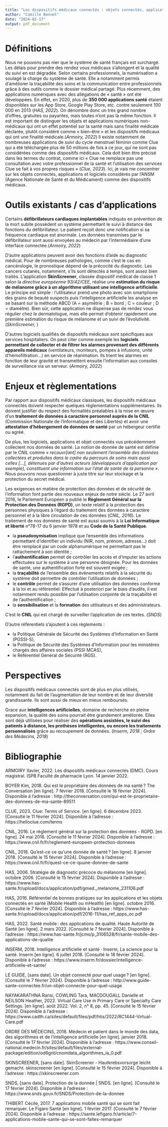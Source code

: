 ```yaml
---
title: "Les dispositifs médicaux connectés : objets connectés, applications et logiciels"
author: "Camille Bonnet"
date: "2024-02-17"
output: pdf_document
---
```


# Définitions

Nous ne pouvons pas nier que le système de santé français est surchargé. Les délais pour prendre des rendez vous médicaux s’allongent et la qualité du suivi en est dégradée. Selon certains professionnels, la numérisation a soulagé la charge du système de santé. Elle a notamment permis d’améliorer la traçabilité des soins et la communication entre professionnels grâce à des outils comme le dossier médical partagé. Plus récemment, des applications numériques avec des allégations de « santé » ont été développées.
En effet, en 2020, plus de **350 000 applications santé** étaient disponibles sur les App Store, Google Play Store, etc. contre seulement 100 000 en 2013 (*HAS, 2022*). On dénombre donc un très grand nombre d’offres, gratuites ou payantes, mais toutes n’ont pas la même fonction.
Il est important de distinguer les objets et applications numériques non-médicaux qui ont un effet potentiel sur la santé mais sans finalité médicale déclarée, plutôt considéré comme « bien-être » et les dispositifs médicaux qui ont une finalité médicale.(*Armoiry, 2022*)
Il existe notamment de nombreuses applications de suivi du cycle menstruel féminin comme Clue qui a été téléchargée plus de 50 millions de fois à ce jour, qui ne sont pas considérées comme des dispositifs médicaux. Cela doit bien être précisé dans les termes du contrat, comme ici « Clue ne remplace pas une consultation avec votre professionnel de la santé et l'utilisation des services Clue se fait à vos propres risques » (*Clue, 2023*). 
Ici, je vais me concentrer sur les objets connectés, applications et logiciels considérés par l’ANSM (Agence Nationale de Santé et du Médicament) comme des dispositifs médicaux. 

# Outils existants / cas d’applications

Certains **défibrillateurs cardiaques implantables** indiqués en prévention de la mort subite possèdent un système permettant le suivi à distance des fonctions du défibrillateur. Le patient reçoit donc une notification si sa fréquence cardiaque est anormale. Les données transmises par le défibrillateur sont aussi envoyées au médecin par l’intermédiaire d’une interface connectée.(*Armoiry, 2022*)

D’autre applications peuvent avoir des fonctions d’aide au diagnostic médical. Pour de nombreuses pathologies, comme c’est le cas en cancérologie, le pronostique dépend de la précocité du diagnostic. Les cancers cutanés, notamment, s’ils sont détectés à temps, sont assez bien traités. L’application **SkinScreener**, classée dispositif médical de classe 1 selon la *directive européenne 93/42/CEE*, réalise une **estimation du risque de mélanome grâce à un algorithme utilisant une intelligence artificielle**. Le principe est simple : l’utilisateur prend une photo avec son smartphone des grains de beauté suspects puis l’intelligence artificielle les analyse en se basant sur la méthode ABCD (A = asymétrie ; B = bord ; C = couleur ; D = diamètre). Bien sûr, cette application ne dispense pas de rendez vous régulier chez le dermatologue, mais elle permet d’obtenir rapidement une première estimation du risque de mélanome et un suivi de l’évolutivité.(*SkinScreener, *)

D’autres logiciels qualifiés de dispositifs médicaux sont spécifiques aux services hospitaliers. On peut citer comme exemple les **logiciels permettant de collecter et de filtrer les alarmes provenant des différents appareils médicaux** (ventilateurs, moniteurs, pompes à infusions, unité d’hémofiltration…) en service de réanimation. Ils trient les alarmes en fonction de leur gravité et transmettent ensuite l’information aux consoles de surveillance via un serveur. (*Armoiry, 2022*)

# Enjeux et règlementations

Par rapport aux dispositifs médicaux classiques, les dispositifs médicaux connectés doivent respecter quelques règlementations supplémentaires. Ils doivent justifier du respect des formalités préalables à la mise en œuvre d’un **traitement de données à caractère personnel auprès de la CNIL** (Commission Nationale de l'Informatique et des Libertés) et avoir une **attestation d’hébergement de données de santé** par un hébergeur certifié ou agréé.

De plus, les logiciels, applications et objet connectés vus précédemment collectent nos données de santé. La notion de donnée de santé est définie par le CNIL comme *« recouvr[ant] non seulement l’ensemble des données collectées et produites dans le cadre du parcours de soins mais aussi celles […], détenues par d’autres acteurs (développeurs d’application par exemple), constituent une information sur l’état de santé de la personne »*. Nous pouvons nous questionner à juste titre sur leur stockage et la protection du secret médical.

Les exigences en matière de protection des données et de sécurité de l'information font partie des nouveaux enjeux de notre siècle. Le 27 avril 2016, le Parlement Européen a publié le **Règlement Général sur la Protection des Données (RGPD)**, un texte relatif à la protection des personnes physiques à l'égard du traitement des données à caractère personnel et à la libre circulation de ces données (*CNIL, 2016*). Le traitement de nos données de santé est aussi soumis à la **Loi Informatique et liberté** n°78-17 du 6 janvier 1978 et au **Code de la Santé Publique**.

-   la **pseudonymisation** implique que l’ensemble des informations permettant d’identifier un individu (NIR, nom, prénom, adresse…) doit être remplacé par un code alphanumérique ne permettant pas le rattachement à son identité ;
-   l’**authentification** permet de contrôler les accès et d’imputer les actions effectuées sur le système à une personne désignée. Pour les données de santé, une authentification forte est souvent exigée ;
-   la **traçabilité** de l’ensemble des événements relatifs à la sécurité du système doit permettre de contrôler l’utilisation de données ;
-   le **contrôle**  permet de s’assurer d’une utilisation des données conforme à la loi et au référentiel. Effectué à posteriori par le biais d’audits, il est notamment rendu possible par l’utilisation conjointe de la traçabilité et de l’authentification ;
-   la **sensibilisation** et la **formation** des utilisateurs et des administrateurs. 

C’est le **CNIL** qui est chargé de surveiller l’application de ces textes. (*SNDS*)

D’autre référentiels s’ajoutent à ces règlements :

-   la Politique Générale de Sécurité des Systèmes d’Information en Santé (PGSSI-S), 
-   la Politique de Sécurité des Systèmes d’Information pour les ministères chargés des affaires sociales (PSSI MCAS), 
-   le Référentiel Général de Sécurité (RGS).


# Perspectives

Les dispositifs médicaux connectés sont de plus en plus utilisés, notamment du fait de l’augmentation de leur nombre et de leur diversité grandissante. Ils sont aussi de mieux en mieux remboursés. 

Grace aux **intelligences artificielles**, domaine de recherche en pleine expansion, la qualité des soins pourrait être grandement améliorée. Elles sont déjà utilisées pour réaliser des **opérations assistées, le suivi des patients à distance, les prothèses intelligentes, ou encore les traitements personnalisés** grâce au recoupement de données. (*Inserm, 2018 ; Ordre des Médecins, 2018*)


# Bibliographie

ARMOIRY Xavier, 2022. Les dispositifs médicaux connectés (DMC). Cours magistral. ISPB Faculté de pharmacie Lyon. 14 janvier 2022. 

BOYER Kim, 2018. Qui est le propriétaire des données de ma santé ? The Conversation [en ligne]. 7 février 2018. [Consulté le 18 février 2024]. Disponible à l’adresse : http://theconversation.com/qui-est-le-proprietaire-des-donnees-de-ma-sante-89511

CLUE, 2023. Clue: Terms of Service. [en ligne]. 6 décembre 2023. [Consulté le 11 février 2024]. Disponible à l’adresse : https://helloclue.com/terms

CNIL, 2016. Le règlement général sur la protection des données - RGPD. [en ligne]. 24 mai 2016. [Consulté le 11 février 2024]. Disponible à l’adresse : https://www.cnil.fr/fr/reglement-europeen-protection-donnees

CNIL, 2018. Qu’est-ce ce qu’une donnée de santé ? [en ligne]. 8 janvier 2018. [Consulté le 15 février 2024]. Disponible à l’adresse : https://www.cnil.fr/fr/quest-ce-ce-quune-donnee-de-sante

HAS, 2006. Stratégie de diagnostic précoce du mélanome [en ligne]. octobre 2006. [Consulté le 15 février 2024]. Disponible à l’adresse : https://www.has-sante.fr/upload/docs/application/pdf/gmed._melanome_231106.pdf

HAS, 2016. Référentiel de bonnes pratiques sur les applications et les objets connectés en santé (Mobile Health ou mHealth) [en ligne]. octobre 2016. [Consulté le 7 février 2024]. Disponible à l’adresse : https://www.has-sante.fr/upload/docs/application/pdf/2016-11/has_ref_apps_oc.pdf

HAS, 2022. Santé mobile : des applications de qualité. Haute Autorité de Santé [en ligne]. 2 mars 2022. [Consulté le 7 février 2024]. Disponible à l’adresse : https://www.has-sante.fr/jcms/p_3106528/fr/sante-mobile-des-applications-de-qualite

INSERM, 2018. Intelligence artificielle et santé · Inserm, La science pour la santé. Inserm [en ligne]. 6 juillet 2018. [Consulté le 18 février 2024]. Disponible à l’adresse : https://www.inserm.fr/dossier/intelligence-artificielle-et-sante/

LE GUIDE, [sans date]. Un objet connecté pour quel usage ? [en ligne]. [Consulté le 7 février 2024]. Disponible à l’adresse : http://www.guide-sante-connectee.fr/un-objet-connecte-pour-quel-usage

NAYAKARATHNA Ransi, COWLING Tara, MACDOUGALL Danielle et NEILSON Heather, 2022. Virtual Care Use in Primary Care or Specialty Care Settings. [en ligne]. août 2022. Vol. 2, n° 8, pp. 45. [Consulté le 15 février 2024]. Disponible à l’adresse : https://www.cadth.ca/sites/default/files/pdf/htis/2022/RC1444-Virtual-Care.pdf

ORDRE DES MÉDECINS, 2018. Médecin et patient dans le monde des data, des algorithmes et de l’intelligence artificielle [en ligne]. janvier 2018. [Consulté le 17 février 2024]. Disponible à l’adresse : https://www.conseil-national.medecin.fr/sites/default/files/external-package/edition/od6gnt/cnomdata_algorithmes_ia_0.pdf

SKINSCREENER, [sans date]. SkinScreener - Hautkrebsvorsorge leicht gemacht. skinscreener [en ligne]. [Consulté le 15 février 2024]. Disponible à l’adresse : https://skinscreener.com

SNDS, [sans date]. Protection de la donnée | SNDS. [en ligne]. [Consulté le 17 février 2024]. Disponible à l’adresse : https://www.snds.gouv.fr/SNDS/Protection-de-la-donnee

THIBERT Cécile, 2017. 7 applications mobile santé qui se sont fait remarquer. Le Figaro Santé [en ligne]. 1 février 2017. [Consulté le 7 février 2024]. Disponible à l’adresse : https://sante.lefigaro.fr/article/7-applications-mobile-sante-qui-se-sont-faites-remarquer

